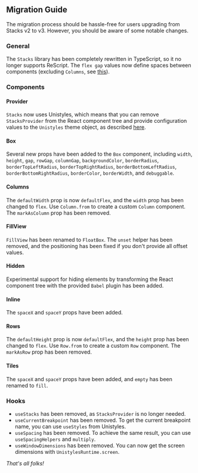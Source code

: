 ## Migration Guide

The migration process should be hassle-free for users upgrading from Stacks v2 to v3. However, you should be aware of some notable changes. 

### General

The `Stacks` library has been completely rewritten in TypeScript, so it no longer supports ReScript. 
The `flex gap` values now define spaces between components (excluding `Columns`, see [this](https://github.com/Doist/reactist/pull/739#issuecomment-1373825792)).

### Components

#### Provider

`Stacks` now uses Unistyles, which means that you can remove `StacksProvider` from the React component tree and provide configuration values to the `Unistyles` theme object, as described [here](/docs/getting-started).

#### Box

Several new props have been added to the `Box` component, including `width`, `height`, `gap`, `rowGap`, `columnGap`, `backgroundColor`, `borderRadius`, `borderTopLeftRadius`, `borderTopRightRadius`, `borderBottomLeftRadius`, `borderBottomRightRadius`, `borderColor`, `borderWidth`, and `debuggable`.

#### Columns

The `defaultWidth` prop is now `defaultFlex`, and the `width` prop has been changed to `flex`. 
Use `Column.from` to create a custom `Column` component. 
The `markAsColumn` prop has been removed.

#### FillView

`FillView` has been renamed to `FloatBox`. 
The `unset` helper has been removed, and the positioning has been fixed if you don't provide all offset values.

#### Hidden

Experimental support for hiding elements by transforming the React component tree with the provided `Babel` plugin has been added.

#### Inline

The `spaceX` and `spaceY` props have been added.

#### Rows

The `defaultHeight` prop is now `defaultFlex`, and the `height` prop has been changed to `flex`. 
Use `Row.from` to create a custom `Row` component. 
The `markAsRow` prop has been removed.

#### Tiles

The `spaceX` and `spaceY` props have been added, and `empty` has been renamed to `fill`.

### Hooks

- `useStacks` has been removed, as `StacksProvider` is no longer needed.
- `useCurrentBreakpoint` has been removed. To get the current breakpoint name, you can use `useStyles` from Unistyles.
- `useSpacing` has been removed. To achieve the same result, you can use `useSpacingHelpers` and `multiply`.
- `useWindowDimensions` has been removed. You can now get the screen dimensions with `UnistylesRuntime.screen`.

_That's all folks!_
